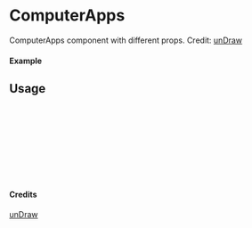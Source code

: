 
<Meta of={ComputerApps} title="unDraw/ComputerApps" />

# ComputerApps

ComputerApps component with different props.
Credit: [unDraw](https://undraw.co/illustrations)

#### Example

<Canvas of={ComputerApps.Primary} />

## Usage

```ts
import { ComputerApps } from "yadl-ui";

const Example = () => {
  return (
      <ComputerApps />
  );
};

export default Example;
```

#### Credits
[unDraw](https://undraw.co/illustrations)
